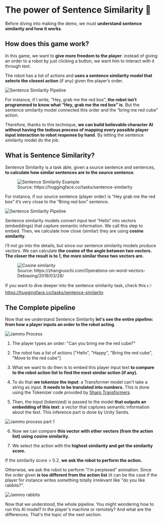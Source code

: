 # The power of Sentence Similarity 🤖

Before diving into making the demo, we must **understand sentence similarity and how it works**.

## How does this game work?

In this game, we want to **give more freedom to the player**: instead of giving an order to a robot by just clicking a button, we want him to interact with it through text.

The robot has a list of actions and **uses a sentence similarity model that selects the closest action** (if any) given the player’s order.

<img src="https://huggingface.co/datasets/huggingface-ml-4-games-course/course-images/resolve/main/en/unit1/unity/sentence-similarity.jpg" alt="Sentence Similarity Pipeline"/>

For instance, if I write, “Hey, grab me the red box”, **the robot isn’t programmed to know what “Hey, grab me the red box” is**. But the sentence similarity model connected this order and the “bring me red cube” action.

Therefore, thanks to this technique, **we can build believable character AI without having the tedious process of mapping every possible player input interaction to robot response by hand**. By letting the sentence similarity model do the job.

## What is Sentence Similarity?

Sentence Similarity is a task able, given a source sentence and sentences, **to calculate how similar sentences are to the source sentence**.

<figure>
<img src="https://huggingface.co/datasets/huggingface-ml-4-games-course/course-images/resolve/main/en/unit1/unity/sentence-similarity-example.jpg" alt="Sentence Similarity Example"/>
<figcaption>Source: https://huggingface.co/tasks/sentence-similarity</figcaption>
</figure>

For instance, if our source sentence (player order) is “Hey grab me the red box” it’s very close to the “Bring red box” sentence.

<img src="https://huggingface.co/datasets/huggingface-ml-4-games-course/course-images/resolve/main/en/unit1/unity/sentence-similarity.jpg" alt="Sentence Similarity Pipeline"/>


Sentence similarity models convert input text “Hello” into vectors (embeddings) that capture semantic information. We call this step to embed. Then, we calculate how close (similar) they are using **cosine similarity**.

I’ll not go into the details, but since our sentence similarity models produce vectors. We can calculate **the cosine of the angle between two vectors. The closer the result is to 1, the more similar these two vectors are.**

<figure>
<img src="https://huggingface.co/datasets/huggingface-ml-4-games-course/course-images/resolve/main/en/unit1/unity/cosine.jpg" alt="Cosine similarity"/>
<figcaption> Source: https://zhangruochi.com/Operations-on-word-vectors-Debiasing/2019/03/28/</figcaption>
</figure>

If you want to dive deeper into the sentence similarity task, check this 👉 https://huggingface.co/tasks/sentence-similarity

## The Complete pipeline

Now that we understand Sentence Similarity **let's see the entire pipeline: from how a player inputs an order to the robot acting**.

<img src="https://huggingface.co/datasets/huggingface-ml-4-games-course/course-images/resolve/main/en/unit1/unity/jammo-process.jpg" alt="Jammo Process"/>

1. The player types an order: "Can you bring me the red cube?"

2. The robot has a list of actions ["Hello", "Happy", "Bring the red cube", "Move to the red cube"]

3. What we want to do then is to embed this player input text **to compare to the robot action list to find the most similar action (if any).**

4. To do that **we tokenize the input**: a Transformer model can't take a string as input. **It needs to be translated into numbers.** This is done using the Tokenizer code provided by [Sharp Transformers](https://github.com/huggingface/sharp-transformers).

5. Then, the input (tokenized) is passed to the model **that outputs an embedding of this text**: a vector that captures semantic information about the text. This inference part is done by Unity Sentis.

<img src="https://huggingface.co/datasets/huggingface-ml-4-games-course/course-images/resolve/main/en/unit1/unity/jammo-process-1.jpg" alt="Jammo process part 1"/>

6. Now we can compare **this vector with other vectors (from the action list) using cosine similarity.**

7. We select the action with the **highest similarity and get the similarity score.**

If the similarity score > 0.2, **we ask the robot to perform the action.**

Otherwise, we ask the robot to perform "I'm perplexed" animation. Since the order given **is too different from the action list** (it can be the case if the player for instance writes something totally irrelevant like "do you like rabbits?".

<img src="https://huggingface.co/datasets/huggingface-ml-4-games-course/course-images/resolve/main/en/unit1/unity/rabbits.gif" alt="Jammo rabbits"/>

Now that we understood, the whole pipeline. You might wondering how to run this AI model? In the player's machine or remotely? And what are the differences. That's the topic of the next section.